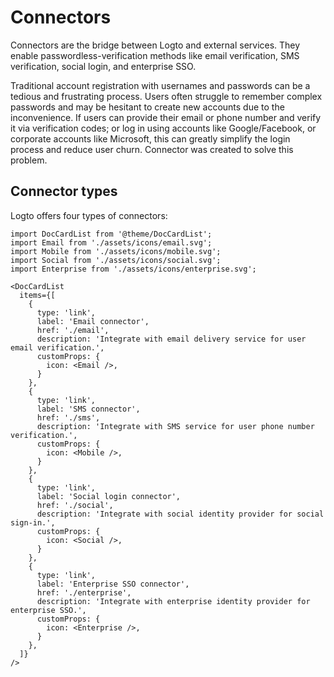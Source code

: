 # Connectors

Connectors are the bridge between Logto and external services. They enable passwordless-verification methods like email verification, SMS verification, social login, and enterprise SSO.

Traditional account registration with usernames and passwords can be a tedious and frustrating process. Users often struggle to remember complex passwords and may be hesitant to create new accounts due to the inconvenience. If users can provide their email or phone number and verify it via verification codes; or log in using accounts like Google/Facebook, or corporate accounts like Microsoft, this can greatly simplify the login process and reduce user churn. Connector was created to solve this problem.

## Connector types

Logto offers four types of connectors:

```mdx-code-block
import DocCardList from '@theme/DocCardList';
import Email from './assets/icons/email.svg';
import Mobile from './assets/icons/mobile.svg';
import Social from './assets/icons/social.svg';
import Enterprise from './assets/icons/enterprise.svg';

<DocCardList
  items={[
    {
      type: 'link',
      label: 'Email connector',
      href: './email',
      description: 'Integrate with email delivery service for user email verification.',
      customProps: {
        icon: <Email />,
      }
    },
    {
      type: 'link',
      label: 'SMS connector',
      href: './sms',
      description: 'Integrate with SMS service for user phone number verification.',
      customProps: {
        icon: <Mobile />,
      }
    },
    {
      type: 'link',
      label: 'Social login connector',
      href: './social',
      description: 'Integrate with social identity provider for social sign-in.',
      customProps: {
        icon: <Social />,
      }
    },
    {
      type: 'link',
      label: 'Enterprise SSO connector',
      href: './enterprise',
      description: 'Integrate with enterprise identity provider for enterprise SSO.',
      customProps: {
        icon: <Enterprise />,
      }
    },
  ]}
/>
```
